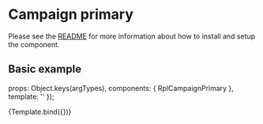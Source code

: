 
<Meta title="Organisms/CampaignPrimary" />

# Campaign primary
Please see the [README](https://github.com/dpc-sdp/ripple/blob/master/packages/components/Organisms/CampaignPrimary/README.md) for more information about how to install and setup the component.

## Basic example

  props: Object.keys(argTypes),
  components: { RplCampaignPrimary },
  template: '<rpl-campaign-primary :title="title" :summary="summary" :link="link" :image="image" :caption="caption" />'
});

<Canvas>
  <Story
    name="CampaignPrimary"
    args={{
      title: 'Primary campaign headline',
      summary: 'Lorem ipsum dolor sit amet, consectetur adipiscing elit, sed do eiusmod temporar incident  incididunt ut labore et dolore magna aliqua. Ut enim ad minim niam, quis nostrud exercitation ullamco laboris nisi ut aliquip ex ea commodo.',
      link: { text: 'Call to action', url: '#' },
      image: { src: 'http://placehold.it/699x411', alt: '' },
      caption: 'Image credit: This credit is used to describe the image to the right of the banner.'
    }}
  >
    {Template.bind({})}
  </Story>
</Canvas>

<ArgsTable of={RplCampaignPrimary} />
